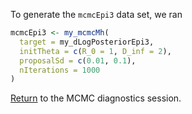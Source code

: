 To generate the `mcmcEpi3` data set, we ran

```r
mcmcEpi3 <- my_mcmcMh(
  target = my_dLogPosteriorEpi3,
  initTheta = c(R_0 = 1, D_inf = 2),
  proposalSd = c(0.01, 0.1),
  nIterations = 1000
)
```

[Return](mcmc_diagnostics.html#summary-statistics) to the MCMC diagnostics session.
